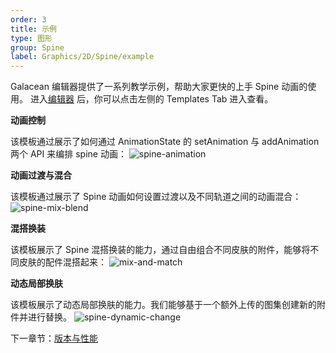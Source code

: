 ```yaml
---
order: 3
title: 示例
type: 图形
group: Spine
label: Graphics/2D/Spine/example
---
```


Galacean 编辑器提供了一系列教学示例，帮助大家更快的上手 Spine 动画的使用。
进入[编辑器](https://galacean.antgroup.com/editor/projects) 后，你可以点击左侧的 Templates Tab 进入查看。


**动画控制**

该模板通过展示了如何通过 AnimationState 的 setAnimation 与 addAnimation 两个 API 来编排 spine 动画：
<Image src="https://mdn.alipayobjects.com/huamei_kz4wfo/afts/img/A*vk7CQLLrTwsAAAAAAAAAAAAADsp6AQ/original" alt="spine-animation" />

**动画过渡与混合**

该模板通过展示了 Spine 动画如何设置过渡以及不同轨道之间的动画混合：
<Image src="https://mdn.alipayobjects.com/huamei_kz4wfo/afts/img/A*VFbnQZyMqeUAAAAAAAAAAAAADsp6AQ/original" alt="spine-mix-blend" />

**混搭换装**

该模板展示了 Spine 混搭换装的能力，通过自由组合不同皮肤的附件，能够将不同皮肤的配件混搭起来：
<Image src="https://mdn.alipayobjects.com/huamei_kz4wfo/afts/img/A*lGTMRpSaLZQAAAAAgPAAAAgAesp6AQ/original" alt="mix-and-match" />

**动态局部换肤**

该模板展示了动态局部换肤的能力。我们能够基于一个额外上传的图集创建新的附件并进行替换。
<Image src="https://mdn.alipayobjects.com/huamei_kz4wfo/afts/img/A*BwduS7ySLuEAAAAAAAAAAAAAesp6AQ/original" alt="spine-dynamic-change" />



下一章节：[版本与性能](/docs/graphics/2D/spine/other)